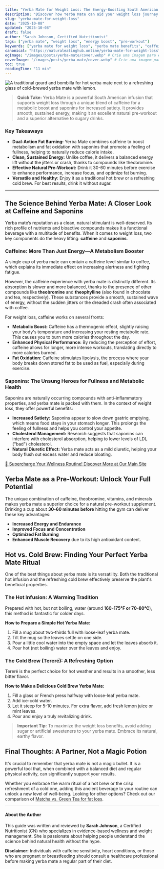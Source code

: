 ```yaml
---
title: "Yerba Mate for Weight Loss: The Energy-Boosting South American Treasure"
description: "Discover how Yerba Mate can aid your weight loss journey. This guide covers the science behind its fat-burning compounds, its use as a pre-workout, and how to prepare it."
slug: "yerba-mate-for-weight-loss"
date: "2025-10-08"
updated: "2025-10-08"
draft: false
author: "Sarah Johnson, Certified Nutritionist"
tags: ["yerba mate", "weight loss", "energy boost", "pre-workout"]
keywords: ["yerba mate for weight loss", "yerba mate benefits", "caffeine in yerba mate", "how to drink yerba mate", "natural pre-workout drink"]
canonical: "https://naturaleatinghub.online/yerba-mate-for-weight-loss"
ogImage: "/images/posts/yerba-mate/cover.webp" # Crie uma imagem para este caminho
coverImage: "/images/posts/yerba-mate/cover.webp" # Crie uma imagem para este caminho
toc: true
readingTime: "11 min"
---
```


<img src="/images/posts/yerba-mate/cover.webp" alt="A traditional gourd and bombilla for hot yerba mate next to a refreshing glass of cold-brewed yerba mate with lemon." className="rounded-xl shadow-md mb-6" />

> **Quick Take:** Yerba Mate is a powerful South American infusion that supports weight loss through a unique blend of caffeine for a metabolic boost and saponins for increased satiety. It provides smooth, sustained energy, making it an excellent natural pre-workout and a superior alternative to sugary drinks.

### Key Takeaways

-   **Dual-Action Fat Burning:** Yerba Mate combines caffeine to boost metabolism and fat oxidation with saponins that promote a feeling of fullness, helping to naturally reduce calorie intake.
-   **Clean, Sustained Energy:** Unlike coffee, it delivers a balanced energy lift without the jitters or crash, thanks to compounds like theobromine.
-   **Effective Natural Pre-Workout:** Drink it 30-60 minutes before exercise to enhance performance, increase focus, and optimize fat burning.
-   **Versatile and Healthy:** Enjoy it as a traditional hot brew or a refreshing cold brew. For best results, drink it without sugar.

---

## The Science Behind Yerba Mate: A Closer Look at Caffeine and Saponins

Yerba mate’s reputation as a clean, natural stimulant is well-deserved. Its rich profile of nutrients and bioactive compounds makes it a functional beverage with a multitude of benefits. When it comes to weight loss, two key components do the heavy lifting: **caffeine** and **saponins**.

### Caffeine: More Than Just Energy—A Metabolism Booster

A single cup of yerba mate can contain a caffeine level similar to coffee, which explains its immediate effect on increasing alertness and fighting fatigue.

However, the caffeine experience with yerba mate is distinctly different. Its absorption is slower and more balanced, thanks to the presence of other compounds like **theobromine** and **theophylline** (also found in chocolate and tea, respectively). These substances provide a smooth, sustained wave of energy, without the sudden jitters or the dreaded crash often associated with coffee.

For weight loss, caffeine works on several fronts:

-   **Metabolic Boost:** Caffeine has a thermogenic effect, slightly raising your body's temperature and increasing your resting metabolic rate. This causes you to burn more calories throughout the day.
-   **Enhanced Physical Performance:** By reducing the perception of effort, caffeine allows for longer, more intense workouts, translating directly to more calories burned.
-   **Fat Oxidation:** Caffeine stimulates lipolysis, the process where your body breaks down stored fat to be used as fuel, especially during exercise.

### Saponins: The Unsung Heroes for Fullness and Metabolic Health

Saponins are naturally occurring compounds with anti-inflammatory properties, and yerba mate is packed with them. In the context of weight loss, they offer powerful benefits:

-   **Increased Satiety:** Saponins appear to slow down gastric emptying, which means food stays in your stomach longer. This prolongs the feeling of fullness and helps you control your appetite.
-   **Cholesterol Management:** Research suggests that saponins can interfere with cholesterol absorption, helping to lower levels of LDL ("bad") cholesterol.
-   **Natural Diuretic Effect:** Yerba mate acts as a mild diuretic, helping your body flush out excess water and reduce bloating.

<div style={{ textAlign: 'center', margin: '40px 0' }}>
  <a href="https://naturaleatinghub.online/" target="_blank" rel="noopener noreferrer" 
     style={{
       display: 'inline-block',
       padding: '12px 28px',
       backgroundColor: '#4CAF50',
       color: '#fff',
       borderRadius: '8px',
       fontWeight: 'bold',
       textDecoration: 'none',
       boxShadow: '0 2px 6px rgba(0,0,0,0.2)'
     }}>
    🌿 Supercharge Your Wellness Routine! Discover More at Our Main Site
  </a>
</div>

## Yerba Mate as a Pre-Workout: Unlock Your Full Potential

The unique combination of caffeine, theobromine, vitamins, and minerals makes yerba mate a superior choice for a natural pre-workout supplement. Drinking a cup about **30-60 minutes before** hitting the gym can deliver these key advantages:

-   **Increased Energy and Endurance**
-   **Improved Focus and Concentration**
-   **Optimized Fat Burning**
-   **Enhanced Muscle Recovery** due to its high antioxidant content.

## Hot vs. Cold Brew: Finding Your Perfect Yerba Mate Ritual

One of the best things about yerba mate is its versatility. Both the traditional hot infusion and the refreshing cold brew effectively preserve the plant's beneficial properties.

### The Hot Infusion: A Warming Tradition

Prepared with hot, but not boiling, water (around **160-175°F or 70-80°C**), this method is fantastic for colder days.

**How to Prepare a Simple Hot Yerba Mate:**
1.  Fill a mug about two-thirds full with loose-leaf yerba mate.
2.  Tilt the mug so the leaves settle on one side.
3.  Pour a little cool water into the empty space and let the leaves absorb it.
4.  Pour hot (not boiling) water over the leaves and enjoy.

### The Cold Brew (Tereré): A Refreshing Option

Tereré is the perfect choice for hot weather and results in a smoother, less bitter flavor.

**How to Make a Delicious Cold Brew Yerba Mate:**
1.  Fill a glass or French press halfway with loose-leaf yerba mate.
2.  Add ice-cold water.
3.  Let it steep for 5-10 minutes. For extra flavor, add fresh lemon juice or mint leaves.
4.  Pour and enjoy a truly revitalizing drink.

> **Important Tip:** To maximize the weight loss benefits, avoid adding sugar or artificial sweeteners to your yerba mate. Embrace its natural, earthy flavor.

## Final Thoughts: A Partner, Not a Magic Potion

It's crucial to remember that yerba mate is not a magic bullet. It is a powerful tool that, when combined with a balanced diet and regular physical activity, can significantly support your results.

Whether you embrace the warm ritual of a hot brew or the crisp refreshment of a cold one, adding this ancient beverage to your routine can unlock a new level of well-being. Looking for other options? Check out our comparison of [Matcha vs. Green Tea for fat loss](/posts/matcha-vs-green-tea-fat-loss).

---

<div style={{borderLeft: '4px solid #4CAF50', padding: '1rem 1.5rem', backgroundColor: '#F9FAFB', borderRadius: '8px', margin: '2rem 0'}}>
  <h4 style={{marginTop: 0}}>About the Author</h4>
  <p>This guide was written and reviewed by <strong>Sarah Johnson</strong>, a Certified Nutritionist (CN) who specializes in evidence-based wellness and weight management. She is passionate about helping people understand the science behind natural health without the hype.</p>
  <p style={{fontSize: '0.875rem', color: '#6B7280', marginBottom: 0}}><strong>Disclaimer:</strong> Individuals with caffeine sensitivity, heart conditions, or those who are pregnant or breastfeeding should consult a healthcare professional before making yerba mate a regular part of their diet.</p>
</div>